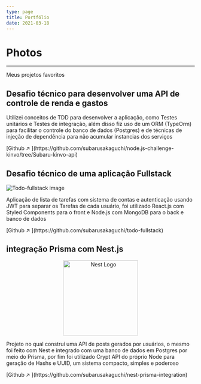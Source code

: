 ```yaml
---
type: page
title: Portfólio
date: 2021-03-18
---
```


# Photos

---
Meus projetos favoritos


<div>
  <h2>Desafio técnico para desenvolver uma API de controle de renda e gastos</h2>
  <p>Utilizei conceitos de TDD para desenvolver a aplicação, como Testes unitários e Testes de integração, além disso fiz uso de um ORM (TypeOrm) para facilitar o controle do banco de dados (Postgres) e de técnicas de injeção de dependência para não acumular instancias dos serviços</p>
</div>
[Github ↗ ](https://github.com/subarusakaguchi/node.js-challenge-kinvo/tree/Subaru-kinvo-api)

<div>
  <h2>Desafio técnico de uma aplicação Fullstack</h2>
  <Image src={todoImage.src} width={1100} height={460} alt="Todo-fullstack image"/>
  <p>Aplicação de lista de tarefas com sistema de contas e autenticação usando JWT para separar os Tarefas de cada usuário, foi utilizado React.js com Styled Components para o front e Node.js com MongoDB para o back e banco de dados</p>
</div>
[Github ↗ ](https://github.com/subarusakaguchi/todo-fullstack)

<div>
  <h2>integração Prisma com Nest.js</h2>
  <p align="center">
    <img src="https://nestjs.com/img/logo-small.svg" width="200" alt="Nest Logo" />
  </p>
  <p>Projeto no qual construí uma API de posts gerados por usuários, o mesmo foi feito com Nest e integrado com uma banco de dados em Postgres por meio do Prisma, por fim foi utilizado Crypt API do próprio Node para geração de Hashs e UUID, um sistema compacto, simples e poderoso</p>
</div>
[Github ↗ ](https://github.com/subarusakaguchi/nest-prisma-integration)

